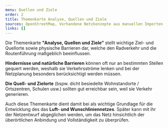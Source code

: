 ```yaml
---
menu: Quellen und Ziele
order: 2
title: Themenkarte Analyse, Quellen und Ziele
sources: OpenStreetMap, Vorhandene Netzkonzepte aus manuellen Importen
links: []
---
```

Die Themenkarte **"Analyse, Quellen und Ziele”** stellt wichtige Ziel- und Quellorte sowie physische Barrieren dar, welche den Radverkehr und die Routenführung maßgeblich beeinflussen.

**Hindernisse und natürliche Barrieren** können oft nur an bestimmten Stellen gequert werden, weshalb sie Verkehrsströme lenken und bei der Netzplanung besonders berücksichtigt werden müssen.

**Die Quell- und Zielorte** (bspw. dicht besiedelte Wohnstandorte / Ortszentren, Schulen usw.) sollten gut erreichbar sein, weil sie Verkehr generieren.&#x20;

Auch diese Themenkarte dient damit bei als wichtige Grundlage für die Entwicklung des das **Luft- und Wunschliniennetzes**. Später kann mit ihr der Netzentwurf abgeglichen werden, um das Netz hinsichtlich der überörtlichen Anbindung und Vollständigkeit zu überprüfen.&#x20;
